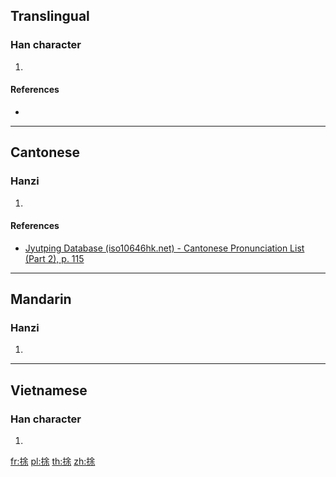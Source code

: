 ==Translingual==

===Han character===
{{Han char|rn=64|rad=手|as=07|sn=10|four=58091|canj=QOMD|ids=⿰扌余}}

# {{defn|Han|sort=手07}}

====References====
* {{Han ref|kx=0433.110|dkj=12135|dj=0782.220|hdz=31884.190|uh=6348|ud=25416|bh=D1CC|bd=53708}}

----

==Cantonese==

===Hanzi===
{{yue-hanzi|jyut=[[tou4]]|y=tou4}}

# {{defn|lang=yue|sort=手07}}

====References====
* [http://www.iso10646hk.net/jp/document/download.jsp Jyutping Database (iso10646hk.net) - Cantonese Pronunciation List (Part 2), p. 115]

----

==Mandarin==

===Hanzi===
{{cmn-hanzi|pin=[[tú]] ([[tu2]])|wg=t'u<sup>2</sup>}}

# {{defn|lang=cmn|sort=手07}}

----

==Vietnamese==

===Han character===
{{vi-hantu|giơ|rs=手07}}

# {{defn|lang=vi|sort=手07}}

[[fr:捈]]
[[pl:捈]]
[[th:捈]]
[[zh:捈]]